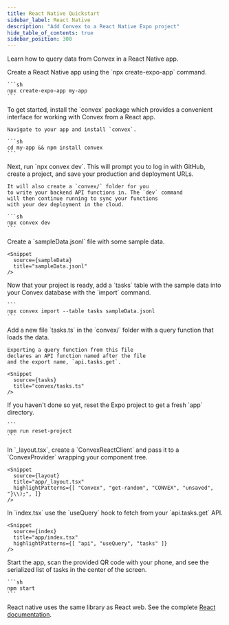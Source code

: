 ```yaml
---
title: React Native Quickstart
sidebar_label: React Native
description: "Add Convex to a React Native Expo project"
hide_table_of_contents: true
sidebar_position: 300
---
```



Learn how to query data from Convex in a React Native app.

<StepByStep>
  <Step title="Create a React Native app">
    Create a React Native app using the `npx create-expo-app` command.

    ```sh
    npx create-expo-app my-app
    ```

  </Step>
  <Step title="Install the Convex client and server library">
    To get started, install the `convex`
    package which provides a convenient interface for working
    with Convex from a React app.

    Navigate to your app and install `convex`.

    ```sh
    cd my-app && npm install convex
    ```

  </Step>
  <Step title="Set up a Convex dev deployment">
    Next, run `npx convex dev`. This
    will prompt you to log in with GitHub,
    create a project, and save your production and deployment URLs.

    It will also create a `convex/` folder for you
    to write your backend API functions in. The `dev` command
    will then continue running to sync your functions
    with your dev deployment in the cloud.

    ```sh
    npx convex dev
    ```

  </Step>

  <Step title="Create sample data for your database">
    Create a `sampleData.jsonl`
    file with some sample data.

    <Snippet
      source={sampleData}
      title="sampleData.jsonl"
    />

  </Step>

  <Step title="Add the sample data to your database">
    Now that your project is ready, add a `tasks` table with the sample data into
    your Convex database with the `import` command.

    ```
    npx convex import --table tasks sampleData.jsonl
    ```

  </Step>

  <Step title="Expose a database query">
    Add a new file `tasks.ts` in the `convex/` folder
    with a query function that loads the data.

    Exporting a query function from this file
    declares an API function named after the file
    and the export name, `api.tasks.get`.

    <Snippet
      source={tasks}
      title="convex/tasks.ts"
    />

  </Step>

  <Step title="Reset the Expo project">
    If you haven't done so yet, reset the Expo project to get a fresh
    `app` directory.

    ```
    npm run reset-project
    ```

  </Step>

  <Step title="Connect the app to your backend">
    In `_layout.tsx`, create a `ConvexReactClient` and pass it to a `ConvexProvider`
    wrapping your component tree.

    <Snippet
      source={layout}
      title="app/_layout.tsx"
      highlightPatterns={[ "Convex", "get-random", "CONVEX", "unsaved", "}\\);", ]}
    />

  </Step>

  <Step title="Display the data in your app">
    In `index.tsx` use the `useQuery` hook to fetch
    from your `api.tasks.get` API.

    <Snippet
      source={index}
      title="app/index.tsx"
      highlightPatterns={[ "api", "useQuery", "tasks" ]}
    />

  </Step>

  <Step title="Start the app">
    Start the app, scan the provided QR code with your phone,
    and see the serialized list of tasks in the center of the screen.

    ```sh
    npm start
    ```

  </Step>
</StepByStep>

React native uses the same library as React web. See the complete
[React documentation](/client/react.mdx).
